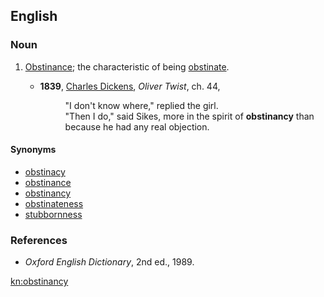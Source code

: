 ==English==

===Noun===
{{en-noun|obstinancies}}

# {{context|rare|lang=en}} [[obstinance|Obstinance]]; the characteristic of being [[obstinate]].
#*'''1839''', [[w:Charles_Dickens|Charles Dickens]], ''Oliver Twist'', ch. 44,
#*:"I don't know where," replied the girl.
#*:"Then I do," said Sikes, more in the spirit of '''obstinancy''' than because he had any real objection.

====Synonyms====
*[[obstinacy]]
*[[obstinance]]
*[[obstinancy]]
*[[obstinateness]]
*[[stubbornness]]

===References===
*''Oxford English Dictionary'', 2nd ed., 1989.

[[kn:obstinancy]]